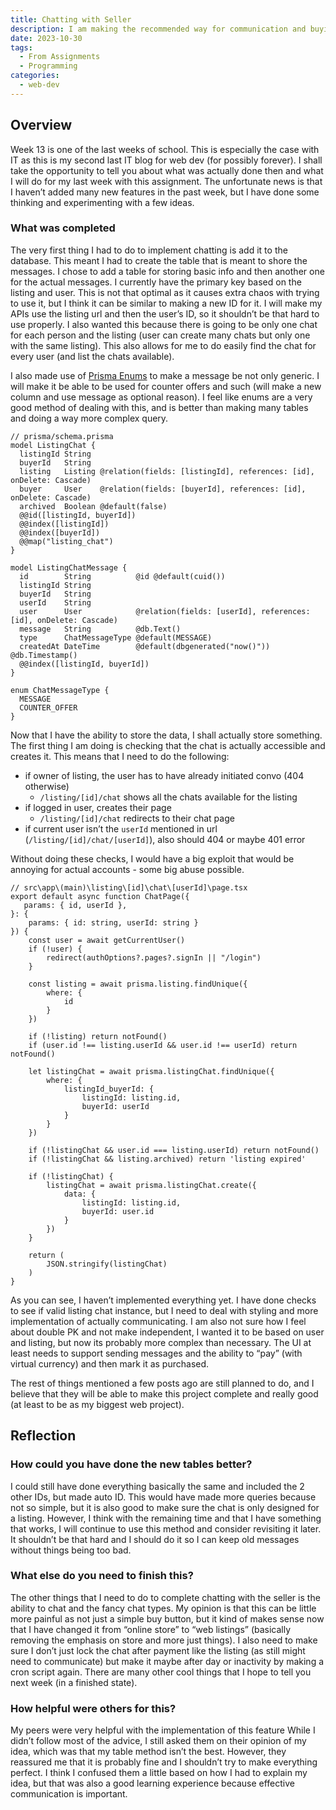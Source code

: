 ```yaml
---
title: Chatting with Seller
description: I am making the recommended way for communication and buying.
date: 2023-10-30
tags:
  - From Assignments
  - Programming
categories:
  - web-dev
---
```


## Overview

Week 13 is one of the last weeks of school. This is especially the case with IT as this is my second last IT blog for web dev (for possibly forever). I shall take the opportunity to tell you about what was actually done then and what I will do for my last week with this assignment. The unfortunate news is that I haven’t added many new features in the past week, but I have done some thinking and experimenting with a few ideas.

### What was completed

The very first thing I had to do to implement chatting is add it to the database. This meant I had to create the table that is meant to shore the messages. I chose to add a table for storing basic info and then another one for the actual messages. I currently have the primary key based on the listing and user. This is not that optimal as it causes extra chaos with trying to use it, but I think it can be similar to making a new ID for it. I will make my APIs use the listing url and then the user’s ID, so it shouldn’t be that hard to use properly. I also wanted this because there is going to be only one chat for each person and the listing (user can create many chats but only one with the same listing). This also allows for me to do easily find the chat for every user (and list the chats available).

I also made use of [Prisma Enums](https://www.prisma.io/docs/reference/api-reference/prisma-schema-reference#enum) to make a message be not only generic. I will make it be able to be used for counter offers and such (will make a new column and use message as optional reason). I feel like enums are a very good method of dealing with this, and is better than making many tables and doing a way more complex query.

```tsx
// prisma/schema.prisma
model ListingChat {
  listingId String
  buyerId   String
  listing   Listing @relation(fields: [listingId], references: [id], onDelete: Cascade)
  buyer     User    @relation(fields: [buyerId], references: [id], onDelete: Cascade)
  archived  Boolean @default(false)
  @@id([listingId, buyerId])
  @@index([listingId])
  @@index([buyerId])
  @@map("listing_chat")
}

model ListingChatMessage {
  id        String          @id @default(cuid())
  listingId String
  buyerId   String
  userId    String
  user      User            @relation(fields: [userId], references: [id], onDelete: Cascade)
  message   String          @db.Text()
  type      ChatMessageType @default(MESSAGE)
  createdAt DateTime        @default(dbgenerated("now()")) @db.Timestamp()
  @@index([listingId, buyerId])
}

enum ChatMessageType {
  MESSAGE
  COUNTER_OFFER
}
```

Now that I have the ability to store the data, I shall actually store something. The first thing I am doing is checking that the chat is actually accessible and creates it. This means that I need to do the following:

- if owner of listing, the user has to have already initiated convo (404 otherwise)
    - `/listing/[id]/chat` shows all the chats available for the listing
- if logged in user, creates their page
    - `/listing/[id]/chat` redirects to their chat page
- if current user isn’t the `userId` mentioned in url (`/listing/[id]/chat/[userId]`), also should 404 or maybe 401 error

Without doing these checks, I would have a big exploit that would be annoying for actual accounts - some big abuse possible.

```tsx
// src\app\(main)\listing\[id]\chat\[userId]\page.tsx
export default async function ChatPage({
   params: { id, userId },
}: {
    params: { id: string, userId: string }
}) {
    const user = await getCurrentUser()
    if (!user) {
        redirect(authOptions?.pages?.signIn || "/login")
    }

    const listing = await prisma.listing.findUnique({
        where: {
            id
        }
    })

    if (!listing) return notFound()
    if (user.id !== listing.userId && user.id !== userId) return notFound()

    let listingChat = await prisma.listingChat.findUnique({
        where: {
            listingId_buyerId: {
                listingId: listing.id,
                buyerId: userId
            }
        }
    })

    if (!listingChat && user.id === listing.userId) return notFound()
    if (!listingChat && listing.archived) return 'listing expired'

    if (!listingChat) {
        listingChat = await prisma.listingChat.create({
            data: {
                listingId: listing.id,
                buyerId: user.id
            }
        })
    }

    return (
        JSON.stringify(listingChat)
    )
}
```

As you can see, I haven’t implemented everything yet. I have done checks to see if valid listing chat instance, but I need to deal with styling and more implementation of actually communicating. I am also not sure how I feel about double PK and not make independent, I wanted it to be based on user and listing, but now its probably more complex than necessary. The UI at least needs to support sending messages and the ability to “pay” (with virtual currency) and then mark it as purchased.

The rest of things mentioned a few posts ago are still planned to do, and I believe that they will be able to make this project complete and really good (at least to be as my biggest web project).

## Reflection

### How could you have done the new tables better?

I could still have done everything basically the same and included the 2 other IDs, but made auto ID. This would have made more queries because not so simple, but it is also good to make sure the chat is only designed for a listing. However, I think with the remaining time and that I have something that works, I will continue to use this method and consider revisiting it later. It shouldn’t be that hard and I should do it so I can keep old messages without things being too bad.

### What else do you need to finish this?

The other things that I need to do to complete chatting with the seller is the ability to chat and the fancy chat types. My opinion is that this can be little more painful as not just a simple buy button, but it kind of makes sense now that I have changed it from “online store” to “web listings” (basically removing the emphasis on store and more just things). I also need to make sure I don’t just lock the chat after payment like the listing (as still might need to communicate) but make it maybe after day or inactivity by making a cron script again. There are many other cool things that I hope to tell you next week (in a finished state).

### How helpful were others for this?

My peers were very helpful with the implementation of this feature While I didn’t follow most of the advice, I still asked them on their opinion of my idea, which was that my table method isn’t the best. However, they reassured me that it is probably fine and I shouldn’t try to make everything perfect. I think I confused them a little based on how I had to explain my idea, but that was also a good learning experience because effective communication is important.
